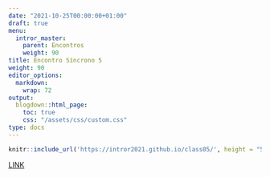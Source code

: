 ```yaml
---
date: "2021-10-25T00:00:00+01:00"
draft: true
menu:
  intror_master:
    parent: Encontros
    weight: 90
title: Encontro Síncrono 5
weight: 90
editor_options: 
  markdown: 
    wrap: 72
output: 
  blogdown::html_page:
    toc: true
    css: "/assets/css/custom.css"
type: docs
---
```


```r
knitr::include_url('https://intror2021.github.io/class05/', height = "500px")
```

[LINK](https://intror2021.github.io/class05/)

